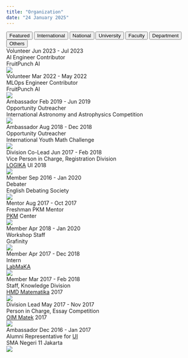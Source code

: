---
title: "Organization"
date: "24 January 2025"
---

```{=html}
<!-- Organization Tabs -->
<div class="tab">
  <button class="tablinks featured-tab" onclick="openOrg(event, 'featrd')" id="defaultOpen">Featured</button>
  <button class="tablinks" onclick="openOrg(event, 'intrnl')">International</button>
  <button class="tablinks" onclick="openOrg(event, 'ntionl')">National</button>
  <button class="tablinks" onclick="openOrg(event, 'univty')">University</button>
  <button class="tablinks" onclick="openOrg(event, 'fculty')">Faculty</button>
  <button class="tablinks" onclick="openOrg(event, 'dptmnt')">Department</button>
  <button class="tablinks" onclick="openOrg(event, 'others')">Others</button>
</div>

<!-- Featured Organizations -->
<div id="featrd" class="tabcontent"></div>

<!-- International/Multinational Organizations -->
<div id="intrnl" class="tabcontent" category="International">
  <div class="organization-card">
    <div class="organization-header">
      <span class="organization-position" responsibility="mid">Volunteer</span>
      <span class="organization-daterange">Jun 2023 - Jul 2023</span>
    </div>
    <div class="organization-role">AI Engineer Contributor</div>
    <div class="organization-entity">FruitPunch AI</div>
    <img class="organization-logo" src="../images/FruitPunch_AI.png">
  </div>

  <div class="organization-card">
    <div class="organization-header">
      <span class="organization-position" responsibility="mid">Volunteer</span>
      <span class="organization-daterange">Mar 2022 - May 2022</span>
    </div>
    <div class="organization-role">MLOps Engineer Contributor</div>
    <div class="organization-entity">FruitPunch AI</div>
    <img class="organization-logo" src="../images/FruitPunch_AI.png">
  </div>

  <div class="organization-card">
    <div class="organization-header">
      <span class="organization-position" responsibility="low">Ambassador</span>
      <span class="organization-daterange">Feb 2019 - Jun 2019</span>
    </div>
    <div class="organization-role">Opportunity Outreacher</div>
    <div class="organization-entity">International Astronomy and Astrophysics Competition</div>
    <img class="organization-logo" src="https://iaac.space/src/logo_tt_black_transparent.png">
  </div>

  <div class="organization-card">
    <div class="organization-header">
      <span class="organization-position" responsibility="low">Ambassador</span>
      <span class="organization-daterange">Aug 2018 - Dec 2018</span>
    </div>
    <div class="organization-role">Opportunity Outreacher</div>
    <div class="organization-entity">International Youth Math Challenge</div>
    <img class="organization-logo" src="../images/IYMC.png">
  </div>
</div>

<!-- National Organizations -->
<div id="ntionl" class="tabcontent" category="National">
  <div class="organization-card" featured="true" feature-order="2">
    <div class="organization-header">
      <span class="organization-position" responsibility="high">Division Co-Lead</span>
      <span class="organization-daterange">Jun 2017 - Feb 2018</span>
    </div>
    <div class="organization-role">Vice Person in Charge, Registration Division</div>
    <div class="organization-entity"><span title="Mathematics Event and Competition"><u>LOGIKA</u></span> UI 2018</div>
    <img class="organization-logo" src="../images/LOGIKA_UI-2018.png">
  </div>
</div>

<!-- University Organizations -->
<div id="univty" class="tabcontent" category="University">
  <div class="organization-card" featured="true" feature-order="4">
    <div class="organization-header">
      <span class="organization-position" responsibility="low">Member</span>
      <span class="organization-daterange">Sep 2016 - Jan 2020</span>
    </div>
    <div class="organization-role">Debater</div>
    <div class="organization-entity">English Debating Society</div>
    <img class="organization-logo" src="../images/EDS.png">
  </div>

  <div class="organization-card" featured="true" feature-order="5">
    <div class="organization-header">
      <span class="organization-position" responsibility="mid">Mentor</span>
      <span class="organization-daterange">Aug 2017 - Oct 2017</span>
    </div>
    <div class="organization-role">Freshman PKM Mentor</div>
    <div class="organization-entity"><span title="Student Creativity Program"><u>PKM</u></span> Center</div>
    <img class="organization-logo" src="../images/PKM-Center_UI.png">
  </div>
</div>

<!-- Faculty Organizations -->
<div id="fculty" class="tabcontent" category="Faculty">
  <div class="organization-card">
    <div class="organization-header">
      <span class="organization-position" responsibility="low">Member</span>
      <span class="organization-daterange">Apr 2018 - Jan 2020</span>
    </div>
    <div class="organization-role">Workshop Staff</div>
    <div class="organization-entity">Grafinity</div>
    <img class="organization-logo" src="../images/Grafinity.png" style="top:40px">
  </div>

  <div class="organization-card">
    <div class="organization-header">
      <span class="organization-position" responsibility="low">Member</span>
      <span class="organization-daterange">Apr 2017 - Dec 2018</span>
    </div>
    <div class="organization-role">Intern</div>
    <div class="organization-entity"><span title="Mathematics, Computation and Data Laboratory"><u>LabMaKA</u></span></div>
    <img class="organization-logo" src="../images/LabMaKA.png" style="top:50px">
  </div>
</div>

<!-- Department Organizations -->
<div id="dptmnt" class="tabcontent" category="Department">
  <div class="organization-card" featured="true" feature-order="3">
    <div class="organization-header">
      <span class="organization-position" responsibility="mid">Member</span>
      <span class="organization-daterange">Mar 2017 - Feb 2018</span>
    </div>
    <div class="organization-role">Staff, Knowledge Division</div>
    <div class="organization-entity"><span title="Mathematics Students Association"><u>HMD Matematika</u></span> 2017</div>
    <img class="organization-logo" src="../images/HMDM.png">
  </div>

  <div class="organization-card" featured="true" feature-order="1">
    <div class="organization-header">
      <span class="organization-position" responsibility="high">Division Lead</span>
      <span class="organization-daterange">May 2017 - Nov 2017</span>
    </div>
    <div class="organization-role">Person in Charge, Essay Competition</div>
    <div class="organization-entity"><span title="Mathematics Students' Scientific Olympiad"><u>OIM Matek</u></span> 2017</div>
    <img class="organization-logo" src="../images/OIM_Matek-2017.png">
  </div>
</div>

<!-- Other Organizations -->
<div id="others" class="tabcontent" category="Others">
  <div class="organization-card">
    <div class="organization-header">
      <span class="organization-position" responsibility="low">Ambassador</span>
      <span class="organization-daterange">Dec 2016 - Jan 2017</span>
    </div>
    <div class="organization-role">Alumni Representative for <span title="University of Indonesia"><u>UI</u></span></div>
    <div class="organization-entity">SMA Negeri 11 Jakarta</div>
    <img class="organization-logo" src="https://upload.wikimedia.org/wikipedia/id/3/33/Logo_11Jakarta.png" style="top:13px">
  </div>
</div>

<script>
  document.addEventListener("DOMContentLoaded", function() {
    // Get featured tab to populate
    const featuredTab = document.getElementById('featrd');
    
    // Select all tabcontent divs
    const tabContents = document.querySelectorAll('.tabcontent');

    // Collect all featured cards from all tab contents
    const allFeaturedCards = [];

    tabContents.forEach(content => {
      // Select cards that should be featured within each tabcontent
      const featuredCards = Array.from(content.querySelectorAll('.organization-card[featured="true"]'));
      allFeaturedCards.push(...featuredCards);
    });

    // Sort all featured cards based on the feature-order attribute
    allFeaturedCards.sort((a, b) => {
      return parseInt(a.getAttribute('feature-order')) - parseInt(b.getAttribute('feature-order'));
    });

    allFeaturedCards.forEach(card => {
      // Clone each featured card
      const clone = card.cloneNode(true);
      
      // Edit data in card
      if(card.hasAttribute('id')) {
        clone.removeAttribute('id');
      }
      clone.classList.add('featured-card');

      // Add category to card
      const sourceDiv = document.createElement('div');
      sourceDiv.className = 'organization-source';
      sourceDiv.textContent = `${card.parentElement.getAttribute('category')}`;
      clone.appendChild(sourceDiv);

      // Append clone to the featured tab
      featuredTab.appendChild(clone);
    });

    // Open featured tab
    document.getElementById("defaultOpen").click();
  });

  function openOrg(event, orgCat) {
    var idx, tabcontent, tablinks;

    tabcontent = document.getElementsByClassName("tabcontent");
    for (idx = 0; idx < tabcontent.length; idx++) {
      tabcontent[idx].style.display = 'none';
    }

    tablinks = document.getElementsByClassName("tablinks");
    for (idx = 0; idx < tablinks.length; idx++) {
      tablinks[idx].className = tablinks[idx].className.replace(' active', '');
    }

    document.getElementById(orgCat).style.display = 'block';
    event.currentTarget.className += ' active';

    // Reset the animation
    resetAnimation(orgCat);
  }

  function resetAnimation(orgCat) {
    const cards = document.querySelectorAll(`#${orgCat} .organization-card`);
    let delay = 0;

    const observer = new IntersectionObserver(entries => {
      entries.forEach(entry => {
        if (entry.isIntersecting) {
          entry.target.style.animationDelay = `${delay}s`;
          entry.target.classList.add('visible');
          delay += 0.5; // Increment delay for the next card
          observer.unobserve(entry.target); // Stop observing once it has been animated
        } else {
          delay = 0; // Reset delay for non-visible cards
        }
      });
    }, {
      threshold: 0.1
    });

    cards.forEach(card => {
      card.classList.remove('visible');
      observer.observe(card);
    });
  }
</script>
```